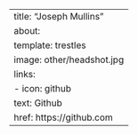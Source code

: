 ---
title: "Joseph Mullins"
about:
  template: trestles
  image: other/headshot.jpg
  links:
    - icon: github
      text: Github
      href: https://github.com
---